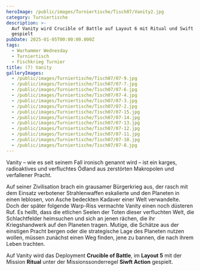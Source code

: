 ```yaml
---
heroImage: /public/images/Turniertische/Tisch07/Vanity2.jpg
category: Turniertische
description: >-
  Auf Vanity wird Crucible of Battle auf Layout 6 mit Ritual und Swift Action
  gespielt
pubDate: 2025-01-05T00:00:00.000Z
tags:
  - Warhammer Wednesday
  - Turniertisch
  - Fischkrieg Turnier
title: (7) Vanity
galleryImages:
  - /public/images/Turniertische/Tisch07/07-9.jpg
  - /public/images/Turniertische/Tisch07/07-7.jpg
  - /public/images/Turniertische/Tisch07/07-6.jpg
  - /public/images/Turniertische/Tisch07/07-4.jpg
  - /public/images/Turniertische/Tisch07/07-3.jpg
  - /public/images/Turniertische/Tisch07/07-2.jpg
  - /public/images/Turniertische/Tisch07/07-15.jpg
  - /public/images/Turniertische/Tisch07/07-14.jpg
  - /public/images/Turniertische/Tisch07/07-13.jpg
  - /public/images/Turniertische/Tisch07/07-12.jpg
  - /public/images/Turniertische/Tisch07/07-11.jpg
  - /public/images/Turniertische/Tisch07/07-10.jpg
  - /public/images/Turniertische/Tisch07/07-8.jpg
---
```


Vanity – wie es seit seinem Fall ironisch genannt wird – ist ein karges, radioaktives und verfluchtes Ödland aus zerstörten Makropolen und verfallener Pracht.

Auf seiner Zivilisation brach ein grausamer Bürgerkrieg aus, der rasch mit dem Einsatz verbotener Strahlenwaffen eskalierte und den Planeten in einen leblosen, von Asche bedeckten Kadaver einer Welt verwandelte. Doch der später folgende Warp-Riss vermachte Vanity einen noch düsteren Ruf. Es heißt, dass die etlichen Seelen der Toten dieser verfluchten Welt, die Schlachtfelder heimsuchen und sich an jenen rächen, die ihr Kriegshandwerk auf den Planeten tragen. Mutige, die Schätze aus der einstigen Pracht bergen oder die strategische Lage des Planeten nutzen wollen, müssen zunächst einen Weg finden, jene zu bannen, die nach ihrem Leben trachten.

Auf Vanity wird das Deployment **Crucible of Battle**, im **Layout 5** mit der Mission **Ritual** unter der Missionssonderregel **Siwft Action** gespielt.
